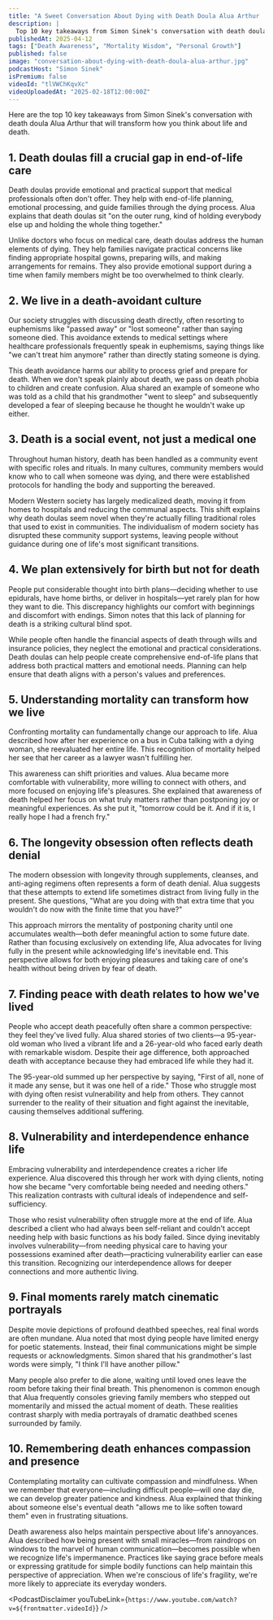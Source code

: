 ```yaml
---
title: "A Sweet Conversation About Dying with Death Doula Alua Arthur | A Bit of Optimism Podcast"
description: |
  Top 10 key takeaways from Simon Sinek's conversation with death doula Alua Arthur that will transform how you think about life and death.
publishedAt: 2025-04-12
tags: ["Death Awareness", "Mortality Wisdom", "Personal Growth"]
published: false
image: "conversation-about-dying-with-death-doula-alua-arthur.jpg"
podcastHost: "Simon Sinek"
isPremium: false
videoId: "tlVWChKqvXc"
videoUploadedAt: "2025-02-18T12:00:00Z"
---
```



<PodcastSummaryPageLayout frontmatter={frontmatter}>

Here are the top 10 key takeaways from Simon Sinek's conversation with death doula Alua Arthur that will transform how you think about life and death.

## 1. Death doulas fill a crucial gap in end-of-life care

Death doulas provide emotional and practical support that medical professionals often don't offer. They help with end-of-life planning, emotional processing, and guide families through the dying process. Alua explains that death doulas sit "on the outer rung, kind of holding everybody else up and holding the whole thing together."

Unlike doctors who focus on medical care, death doulas address the human elements of dying. They help families navigate practical concerns like finding appropriate hospital gowns, preparing wills, and making arrangements for remains. They also provide emotional support during a time when family members might be too overwhelmed to think clearly.

## 2. We live in a death-avoidant culture

Our society struggles with discussing death directly, often resorting to euphemisms like "passed away" or "lost someone" rather than saying someone died. This avoidance extends to medical settings where healthcare professionals frequently speak in euphemisms, saying things like "we can't treat him anymore" rather than directly stating someone is dying.

This death avoidance harms our ability to process grief and prepare for death. When we don't speak plainly about death, we pass on death phobia to children and create confusion. Alua shared an example of someone who was told as a child that his grandmother "went to sleep" and subsequently developed a fear of sleeping because he thought he wouldn't wake up either.

## 3. Death is a social event, not just a medical one

Throughout human history, death has been handled as a community event with specific roles and rituals. In many cultures, community members would know who to call when someone was dying, and there were established protocols for handling the body and supporting the bereaved.

Modern Western society has largely medicalized death, moving it from homes to hospitals and reducing the communal aspects. This shift explains why death doulas seem novel when they're actually filling traditional roles that used to exist in communities. The individualism of modern society has disrupted these community support systems, leaving people without guidance during one of life's most significant transitions.

## 4. We plan extensively for birth but not for death

People put considerable thought into birth plans—deciding whether to use epidurals, have home births, or deliver in hospitals—yet rarely plan for how they want to die. This discrepancy highlights our comfort with beginnings and discomfort with endings. Simon notes that this lack of planning for death is a striking cultural blind spot.

While people often handle the financial aspects of death through wills and insurance policies, they neglect the emotional and practical considerations. Death doulas can help people create comprehensive end-of-life plans that address both practical matters and emotional needs. Planning can help ensure that death aligns with a person's values and preferences.

## 5. Understanding mortality can transform how we live

Confronting mortality can fundamentally change our approach to life. Alua described how after her experience on a bus in Cuba talking with a dying woman, she reevaluated her entire life. This recognition of mortality helped her see that her career as a lawyer wasn't fulfilling her.

This awareness can shift priorities and values. Alua became more comfortable with vulnerability, more willing to connect with others, and more focused on enjoying life's pleasures. She explained that awareness of death helped her focus on what truly matters rather than postponing joy or meaningful experiences. As she put it, "tomorrow could be it. And if it is, I really hope I had a french fry."

## 6. The longevity obsession often reflects death denial

The modern obsession with longevity through supplements, cleanses, and anti-aging regimens often represents a form of death denial. Alua suggests that these attempts to extend life sometimes distract from living fully in the present. She questions, "What are you doing with that extra time that you wouldn't do now with the finite time that you have?"

This approach mirrors the mentality of postponing charity until one accumulates wealth—both defer meaningful action to some future date. Rather than focusing exclusively on extending life, Alua advocates for living fully in the present while acknowledging life's inevitable end. This perspective allows for both enjoying pleasures and taking care of one's health without being driven by fear of death.

## 7. Finding peace with death relates to how we've lived

People who accept death peacefully often share a common perspective: they feel they've lived fully. Alua shared stories of two clients—a 95-year-old woman who lived a vibrant life and a 26-year-old who faced early death with remarkable wisdom. Despite their age difference, both approached death with acceptance because they had embraced life while they had it.

The 95-year-old summed up her perspective by saying, "First of all, none of it made any sense, but it was one hell of a ride." Those who struggle most with dying often resist vulnerability and help from others. They cannot surrender to the reality of their situation and fight against the inevitable, causing themselves additional suffering.

## 8. Vulnerability and interdependence enhance life

Embracing vulnerability and interdependence creates a richer life experience. Alua discovered this through her work with dying clients, noting how she became "very comfortable being needed and needing others." This realization contrasts with cultural ideals of independence and self-sufficiency.

Those who resist vulnerability often struggle more at the end of life. Alua described a client who had always been self-reliant and couldn't accept needing help with basic functions as his body failed. Since dying inevitably involves vulnerability—from needing physical care to having your possessions examined after death—practicing vulnerability earlier can ease this transition. Recognizing our interdependence allows for deeper connections and more authentic living.

## 9. Final moments rarely match cinematic portrayals

Despite movie depictions of profound deathbed speeches, real final words are often mundane. Alua noted that most dying people have limited energy for poetic statements. Instead, their final communications might be simple requests or acknowledgments. Simon shared that his grandmother's last words were simply, "I think I'll have another pillow."

Many people also prefer to die alone, waiting until loved ones leave the room before taking their final breath. This phenomenon is common enough that Alua frequently consoles grieving family members who stepped out momentarily and missed the actual moment of death. These realities contrast sharply with media portrayals of dramatic deathbed scenes surrounded by family.

## 10. Remembering death enhances compassion and presence

Contemplating mortality can cultivate compassion and mindfulness. When we remember that everyone—including difficult people—will one day die, we can develop greater patience and kindness. Alua explained that thinking about someone else's eventual death "allows me to like soften toward them" even in frustrating situations.

Death awareness also helps maintain perspective about life's annoyances. Alua described how being present with small miracles—from raindrops on windows to the marvel of human communication—becomes possible when we recognize life's impermanence. Practices like saying grace before meals or expressing gratitude for simple bodily functions can help maintain this perspective of appreciation. When we're conscious of life's fragility, we're more likely to appreciate its everyday wonders.

<PodcastDisclaimer
  youTubeLink={`https://www.youtube.com/watch?v=${frontmatter.videoId}`}
/>

</PodcastSummaryPageLayout>

